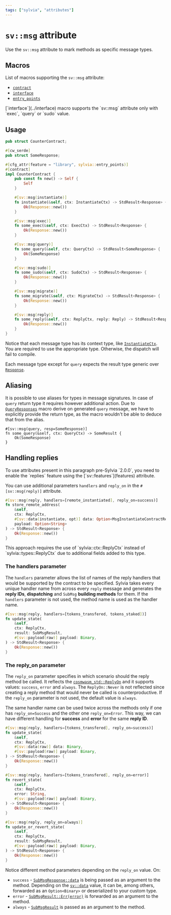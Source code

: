 ```yaml
---
tags: ["sylvia", "attributes"]
---
```



# `sv::msg` attribute

Use the `sv::msg` attribute to mark methods as specific message types.

## Macros

List of macros supporting the `sv::msg` attribute:

- [`contract`](../contract)
- [`interface`](../interface)
- [`entry_points`](../entry-points)

<Callout>
  [`interface`](../interface) macro supports the `sv::msg` attribute only with `exec`, `query` or
  `sudo` value.
</Callout>

## Usage

```rust template="sylvia-empty"
pub struct CounterContract;

#[cw_serde]
pub struct SomeResponse;

#[cfg_attr(feature = "library", sylvia::entry_points)]
#[contract]
impl CounterContract {
    pub const fn new() -> Self {
        Self
    }

    #[sv::msg(instantiate)]
    fn instantiate(&self, ctx: InstantiateCtx) -> StdResult<Response> {
        Ok(Response::new())
    }

    #[sv::msg(exec)]
    fn some_exec(&self, ctx: ExecCtx) -> StdResult<Response> {
        Ok(Response::new())
    }

    #[sv::msg(query)]
    fn some_query(&self, ctx: QueryCtx) -> StdResult<SomeResponse> {
        Ok(SomeResponse)
    }

    #[sv::msg(sudo)]
    fn some_sudo(&self, ctx: SudoCtx) -> StdResult<Response> {
        Ok(Response::new())
    }

    #[sv::msg(migrate)]
    fn some_migrate(&self, ctx: MigrateCtx) -> StdResult<Response> {
        Ok(Response::new())
    }

    #[sv::msg(reply)]
    fn some_reply(&self, ctx: ReplyCtx, reply: Reply) -> StdResult<Response> {
        Ok(Response::new())
    }
}
```

Notice that each message type has its context type, like
[`InstantiateCtx`](https://docs.rs/sylvia/latest/sylvia/types/struct.InstantiateCtx.html). You are
required to use the appropriate type. Otherwise, the dispatch will fail to compile.

Each message type except for `query` expects the result type generic over
[`Response`](https://docs.rs/cosmwasm-std/latest/cosmwasm_std/struct.Response.html).

## Aliasing

It is possible to use aliases for types in message signatures. In case of `query` return type it
requires however additional action. Due to
[`QueryResponses`](https://docs.rs/cosmwasm-schema/latest/cosmwasm_schema/derive.QueryResponses.html)
macro derive on generated `query` message, we have to explicitly provide the return type, as the
macro wouldn't be able to deduce that from the alias.

```rust, template="sylvia-cw-storage-contract"
#[sv::msg(query, resp=SomeResponse)]
fn some_query(&self, ctx: QueryCtx) -> SomeResult {
    Ok(SomeResponse)
}
```

## Handling replies

<Callout>
  To use attributes present in this paragraph pre-Sylvia `2.0.0`, you need to enable the `replies`
  feature using the [`sv::features`](features) attribute.
</Callout>

You can use additional parameters `handlers` and `reply_on` in the `#[sv::msg(reply)]` attribute.

```rust {1} template="sylvia-cw-storage-contract"
#[sv::msg(reply, handlers=[remote_instantiated], reply_on=success)]
fn store_remote_address(
    &self,
    ctx: ReplyCtx,
    #[sv::data(instantiate, opt)] data: Option<MsgInstantiateContractResponse>,
    payload: Option<String>
) -> StdResult<Response> {
    Ok(Response::new())
}
```

<Callout>
  This approach requires the use of `sylvia::ctx::ReplyCtx` instead of `sylvia::types::ReplyCtx` due
  to additional fields added to this type.
</Callout>

### The handlers parameter

The `handlers` parameter allows the list of names of the reply handlers that would be supported by
the contract to be specified. Sylvia takes every unique handler name from across every `reply`
message and generates the **reply IDs**, **dispatching** and `SubMsg` **building methods** for them.
If the `handlers` parameter is not used, the method name is used as the handler name.

```rust {1} template="sylvia-cw-storage-contract"
#[sv::msg(reply, handlers=[tokens_transfered, tokens_staked])]
fn update_state(
    &self,
    ctx: ReplyCtx,
    result: SubMsgResult,
    #[sv::payload(raw)] payload: Binary,
) -> StdResult<Response> {
    Ok(Response::new())
}
```

### The reply_on parameter

The `reply_on` parameter specifies in which scenario should the reply method be called. It reflects
the [`cosmwasm_std::ReplyOn`](https://docs.rs/cosmwasm-std/latest/cosmwasm_std/enum.ReplyOn.html)
and it supports values: `success`, `error` and `always`. The `ReplyOn::Never` is not reflected since
creating a reply method that would never be called is counterproductive. If the `reply_on` parameter
is not used, the default value is `always`.

The same handler name can be used twice across the methods only if one has `reply_on=Success` and
the other one `reply_on=Error`. This way, we can have different handling for **success** and
**error** for the same **reply ID**.

```rust {1, 5, 11, 15, 21, 25} template="sylvia-cw-storage-contract"
#[sv::msg(reply, handlers=[tokens_transfered], reply_on=success)]
fn update_state(
    &self,
    ctx: ReplyCtx,
    #[sv::data(raw)] data: Binary,
    #[sv::payload(raw)] payload: Binary,
) -> StdResult<Response> {
    Ok(Response::new())
}

#[sv::msg(reply, handlers=[tokens_transfered], reply_on=error)]
fn revert_state(
    &self,
    ctx: ReplyCtx,
    error: String,
    #[sv::payload(raw)] payload: Binary,
) -> StdResult<Response> {
    Ok(Response::new())
}

#[sv::msg(reply, reply_on=always)]
fn update_or_revert_state(
    &self,
    ctx: ReplyCtx,
    result: SubMsgResult,
    #[sv::payload(raw)] payload: Binary,
) -> StdResult<Response> {
    Ok(Response::new())
}
```

Notice different method parameters depending on the `reply_on` value. On:

- `success` -
  [`SubMsgResponse::data`](https://docs.rs/cosmwasm-std/latest/cosmwasm_std/struct.SubMsgResponse.html)
  is being passed as an argument to the method. Depending on the [`sv::data`](data) value, it can
  be, among others, forwarded as an `Option<Binary>` or deserialized to your custom type.
- `error` -
  [`SubMsgResult::Err(error)`](https://docs.rs/cosmwasm-std/latest/cosmwasm_std/enum.SubMsgResult.html)
  is forwarded as an argument to the method.
- `always` -
  [`SubMsgResult`](https://docs.rs/cosmwasm-std/latest/cosmwasm_std/enum.SubMsgResult.html) is
  passed as an argument to the method.
